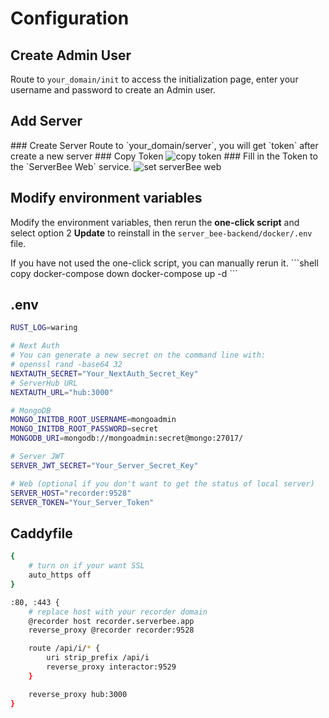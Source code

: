 
# Configuration

## Create Admin User
Route to `your_domain/init` to access the initialization page, enter your username and password to create an Admin user.

## Add Server

<Steps>
    ### Create Server
    Route to `your_domain/server`, you will get `token` after create a new server
    ### Copy Token
    <Image src="/create-server.png" alt="copy token" width={1000} height={1000} />
    ### Fill in the Token to the `ServerBee Web` service.
    <Image src="/set-server.png" alt="set serverBee web" width={1000} height={1000} />
</Steps>

## Modify environment variables
Modify the environment variables, then rerun the **one-click script** and select option 2 **Update** to reinstall in the `server_bee-backend/docker/.env` file.

<Callout type="info">
    If you have not used the one-click script, you can manually rerun it.
    ```shell copy
    docker-compose down
    docker-compose up -d
    ```
</Callout>


## .env
```bash copy
RUST_LOG=waring

# Next Auth
# You can generate a new secret on the command line with:
# openssl rand -base64 32
NEXTAUTH_SECRET="Your_NextAuth_Secret_Key"
# ServerHub URL
NEXTAUTH_URL="hub:3000"

# MongoDB
MONGO_INITDB_ROOT_USERNAME=mongoadmin
MONGO_INITDB_ROOT_PASSWORD=secret
MONGODB_URI=mongodb://mongoadmin:secret@mongo:27017/

# Server JWT
SERVER_JWT_SECRET="Your_Server_Secret_Key"

# Web (optional if you don't want to get the status of local server)
SERVER_HOST="recorder:9528"
SERVER_TOKEN="Your_Server_Token"
```

## Caddyfile
```bash copy
{
    # turn on if your want SSL
    auto_https off
}

:80, :443 {
    # replace host with your recorder domain
    @recorder host recorder.serverbee.app
    reverse_proxy @recorder recorder:9528

    route /api/i/* {
        uri strip_prefix /api/i
        reverse_proxy interactor:9529
    }

    reverse_proxy hub:3000
}
```
